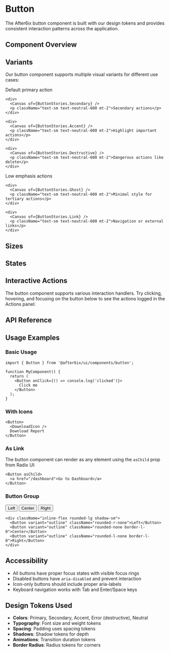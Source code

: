 
<Meta of={ButtonStories} />

# Button

The After6ix button component is built with our design tokens and provides consistent interaction patterns across the application.

## Component Overview

<Canvas of={ButtonStories.Default} />

<Controls of={ButtonStories.Default} />

## Variants

Our button component supports multiple visual variants for different use cases:

<div className="grid grid-cols-2 gap-4 my-8">
  <div className="space-y-4">
    <div>
      <Canvas of={ButtonStories.Default} />
      <p className="text-sm text-neutral-600 mt-2">Default primary action</p>
    </div>
    
    <div>
      <Canvas of={ButtonStories.Secondary} />
      <p className="text-sm text-neutral-600 mt-2">Secondary actions</p>
    </div>
    
    <div>
      <Canvas of={ButtonStories.Accent} />
      <p className="text-sm text-neutral-600 mt-2">Highlight important actions</p>
    </div>
    
    <div>
      <Canvas of={ButtonStories.Destructive} />
      <p className="text-sm text-neutral-600 mt-2">Dangerous actions like delete</p>
    </div>
  </div>
  
  <div className="space-y-4">
    <div>
      <Canvas of={ButtonStories.Outline} />
      <p className="text-sm text-neutral-600 mt-2">Low emphasis actions</p>
    </div>
    
    <div>
      <Canvas of={ButtonStories.Ghost} />
      <p className="text-sm text-neutral-600 mt-2">Minimal style for tertiary actions</p>
    </div>
    
    <div>
      <Canvas of={ButtonStories.Link} />
      <p className="text-sm text-neutral-600 mt-2">Navigation or external links</p>
    </div>
  </div>
</div>

## Sizes

<div className="flex items-center gap-4 my-8">
  <Canvas of={ButtonStories.Small} />
  <Canvas of={ButtonStories.Default} />
  <Canvas of={ButtonStories.Large} />
  <Canvas of={ButtonStories.ExtraLarge} />
  <Canvas of={ButtonStories.Icon} />
</div>

## States

<div className="flex flex-col my-8 gap-4">
  <div className="flex items-center gap-4">
    <Canvas of={ButtonStories.Default} />
    <Canvas of={ButtonStories.Disabled} />
  </div>
  
  <div className="flex items-center gap-4">
    <Canvas of={ButtonStories.WithIcon} />
    <Canvas of={ButtonStories.Loading} />
  </div>
</div>

## Interactive Actions

The button component supports various interaction handlers. Try clicking, hovering, and focusing on the button below to see the actions logged in the Actions panel:

<Canvas of={ButtonStories.WithActions} />

## API Reference

<ArgTypes of={ButtonStories} />

## Usage Examples

### Basic Usage

```tsx
import { Button } from '@after6ix/ui/components/button';

function MyComponent() {
  return (
    <Button onClick={() => console.log('clicked')}>
      Click me
    </Button>
  );
}
```

### With Icons

```tsx
<Button>
  <DownloadIcon />
  Download Report
</Button>
```

### As Link

The button component can render as any element using the `asChild` prop from Radix UI:

<Canvas of={ButtonStories.AsChild} />

```tsx
<Button asChild>
  <a href="/dashboard">Go to Dashboard</a>
</Button>
```

### Button Group

<div className="inline-flex rounded-lg shadow-sm my-8">
  <Button variant="outline" className="rounded-r-none">Left</Button>
  <Button variant="outline" className="rounded-none border-l-0">Center</Button>
  <Button variant="outline" className="rounded-l-none border-l-0">Right</Button>
</div>

```tsx
<div className="inline-flex rounded-lg shadow-sm">
  <Button variant="outline" className="rounded-r-none">Left</Button>
  <Button variant="outline" className="rounded-none border-l-0">Center</Button>
  <Button variant="outline" className="rounded-l-none border-l-0">Right</Button>
</div>
```

## Accessibility

- All buttons have proper focus states with visible focus rings
- Disabled buttons have `aria-disabled` and prevent interaction
- Icon-only buttons should include proper aria-labels
- Keyboard navigation works with Tab and Enter/Space keys

## Design Tokens Used

- **Colors**: Primary, Secondary, Accent, Error (destructive), Neutral
- **Typography**: Font size and weight tokens
- **Spacing**: Padding uses spacing tokens
- **Shadows**: Shadow tokens for depth
- **Animations**: Transition duration tokens
- **Border Radius**: Radius tokens for corners